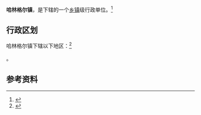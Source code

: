 {{中国乡级行政区
|景观照片文件名 = 
|景观照片描述 = 
|汉语拼音 = 
|其他语言 = 
|其他语言名称 = 
|旧称 = 
|地名出处 = 
|位置图文件名 = 
|位置图描述 = 
|自定义图片= 
|建置时间 = 
|政府驻地 = 
|毗邻 = 
|总面积 = 
|总人口 = 
|总人口年份 = 
|户籍人口 = 
|户籍人口年份 = 
|常住人口 = 
|常住人口年份 = 
|人口密度 = 
|GDP = 
|GDP年份 = 
|邮政编码 = 
|电话区号 = 472
|官方网站 = 
|网站名称 = 
|15/02/07/105/000}}

'''哈林格尔镇'''，是{{PRC admin/fullname|15/02/07/105/000|3}}下辖的一个[[乡镇|乡镇]]级行政单位。<ref>{{PRC admin/ref sgc|{{PRC admin/parent|15/02/07/105/000}}}}</ref>

== 行政区划 ==

哈林格尔镇下辖以下地区：<ref>{{PRC admin/ref sgc|15/02/07/105/000}}</ref>

{{PRC admin/children|15/02/07/105/000}}。

== 参考资料 ==

{{reflist}}

{{行政区划小作品}}
{{PRC admin/navcat|15/02/07/105/000}}